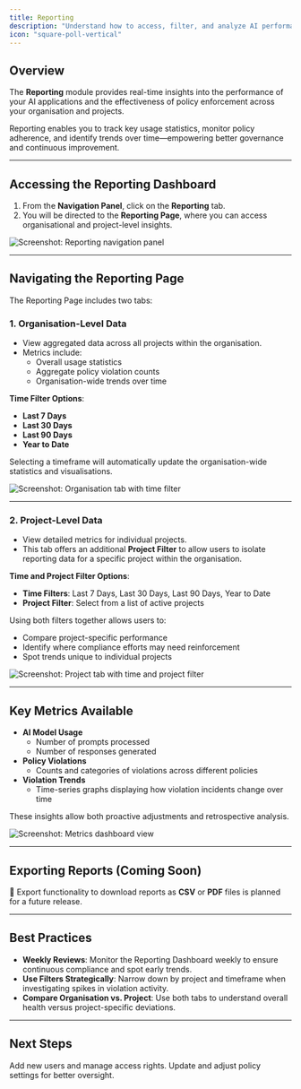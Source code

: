 ```yaml
---
title: Reporting
description: "Understand how to access, filter, and analyze AI performance and policy violation data"
icon: "square-poll-vertical"
---
```


## Overview

The **Reporting** module provides real-time insights into the performance of your AI applications and the effectiveness of policy enforcement across your organisation and projects.

Reporting enables you to track key usage statistics, monitor policy adherence, and identify trends over time—empowering better governance and continuous improvement.

---

## Accessing the Reporting Dashboard

1. From the **Navigation Panel**, click on the **Reporting** tab.
2. You will be directed to the **Reporting Page**, where you can access organisational and project-level insights.

![Screenshot: Reporting navigation panel](#)

---

## Navigating the Reporting Page

The Reporting Page includes two tabs:

### 1. Organisation-Level Data

- View aggregated data across all projects within the organisation.
- Metrics include:
  - Overall usage statistics
  - Aggregate policy violation counts
  - Organisation-wide trends over time

**Time Filter Options**:
- **Last 7 Days**
- **Last 30 Days**
- **Last 90 Days**
- **Year to Date**

Selecting a timeframe will automatically update the organisation-wide statistics and visualisations.

![Screenshot: Organisation tab with time filter](#)

---

### 2. Project-Level Data

- View detailed metrics for individual projects.
- This tab offers an additional **Project Filter** to allow users to isolate reporting data for a specific project within the organisation.

**Time and Project Filter Options**:
- **Time Filters**: Last 7 Days, Last 30 Days, Last 90 Days, Year to Date
- **Project Filter**: Select from a list of active projects

Using both filters together allows users to:
- Compare project-specific performance
- Identify where compliance efforts may need reinforcement
- Spot trends unique to individual projects

![Screenshot: Project tab with time and project filter](#)

---

## Key Metrics Available

- **AI Model Usage**
  - Number of prompts processed
  - Number of responses generated
- **Policy Violations**
  - Counts and categories of violations across different policies
- **Violation Trends**
  - Time-series graphs displaying how violation incidents change over time

These insights allow both proactive adjustments and retrospective analysis.

![Screenshot: Metrics dashboard view](#)

---

## Exporting Reports (Coming Soon)

🚧 Export functionality to download reports as **CSV** or **PDF** files is planned for a future release.

---

## Best Practices

- **Weekly Reviews**: Monitor the Reporting Dashboard weekly to ensure continuous compliance and spot early trends.
- **Use Filters Strategically**: Narrow down by project and timeframe when investigating spikes in violation activity.
- **Compare Organisation vs. Project**: Use both tabs to understand overall health versus project-specific deviations.

---

## Next Steps

<CardGroup cols={2}>
  <Card
    title="Manage Users"
    icon="users"
    href="/product-guide/managing-users-and-permissions"
  >
    Add new users and manage access rights.
  </Card>
  <Card
    title="Refine Policies"
    icon="sliders"
    href="/product-guide/configuring-policies-and-settings"
  >
    Update and adjust policy settings for better oversight.
  </Card>
</CardGroup>
